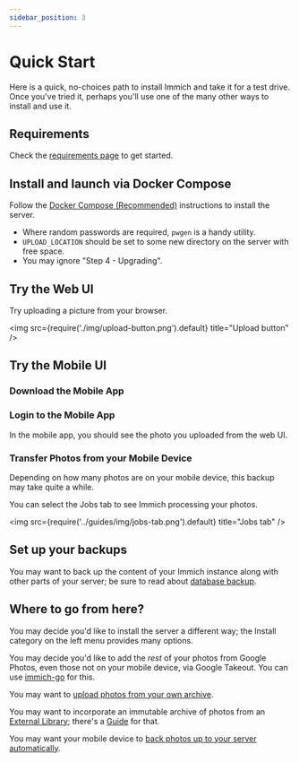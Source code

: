```yaml
---
sidebar_position: 3
---
```


# Quick Start

Here is a quick, no-choices path to install Immich and take it for a test drive.
Once you've tried it, perhaps you'll use one of the many other ways
to install and use it.

## Requirements

Check the [requirements page](../install/requirements) to get started.

## Install and launch via Docker Compose

Follow the [Docker Compose (Recommended)](../install/docker-compose) instructions
to install the server.

- Where random passwords are required, `pwgen` is a handy utility.
- `UPLOAD_LOCATION` should be set to some new directory on the server
  with free space.
- You may ignore "Step 4 - Upgrading".

## Try the Web UI


<RegisterAdminUser />

Try uploading a picture from your browser.

<img src={require('./img/upload-button.png').default} title="Upload button" />

## Try the Mobile UI

### Download the Mobile App


<MobileAppDownload />

### Login to the Mobile App


<MobileAppLogin />

In the mobile app, you should see the photo you uploaded from the web UI.

### Transfer Photos from your Mobile Device


<MobileAppBackup />

Depending on how many photos are on your mobile device, this backup may
take quite a while.

You can select the Jobs tab to see Immich processing your photos.

<img src={require('../guides/img/jobs-tab.png').default} title="Jobs tab" />

## Set up your backups

You may want to back up the content of your Immich instance
along with other parts of your server; be sure to read about
[database backup](../administration/backup-and-restore).

## Where to go from here?

You may decide you'd like to install the server a different way;
the Install category on the left menu provides many options.

You may decide you'd like to add the _rest_ of your photos from Google Photos,
even those not on your mobile device, via Google Takeout.
You can use [immich-go](https://github.com/simulot/immich-go) for this.

You may want to
[upload photos from your own archive](../features/command-line-interface).

You may want to incorporate an immutable archive of photos from an
[External Library](../features/libraries#external-libraries);
there's a [Guide](../guides/external-library) for that.

You may want your mobile device to
[back photos up to your server automatically](../features/automatic-backup).
